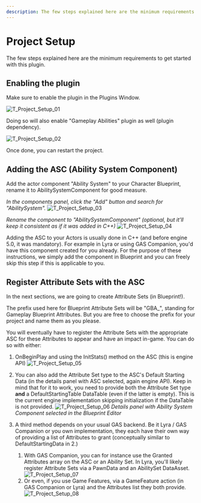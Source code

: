 ```yaml
---
description: The few steps explained here are the minimum requirements to get started with this plugin.
---
```



# Project Setup

The few steps explained here are the minimum requirements to get started with this plugin.

## Enabling the plugin

Make sure to enable the plugin in the Plugins Window.

![T_Project_Setup_01](./project-setup/T_Project_Setup_01.png)

Doing so will also enable "Gameplay Abilities" plugin as well (plugin dependency).

![T_Project_Setup_02](./project-setup/T_Project_Setup_02.png)

Once done, you can restart the project.

## Adding the ASC (Ability System Component)

Add the actor component "Ability System" to your Character Blueprint, rename it to AbilitySystemComponent for good measure.

*In the components panel, click the "Add" button and search for "AbilitySystem".*
![T_Project_Setup_03](./project-setup/T_Project_Setup_03.png)

*Rename the component to "AbilitySystemComponent" (optional, but it'll keep it consistent as if it was added in C++)*
![T_Project_Setup_04](./project-setup/T_Project_Setup_04.png)

<Callout type="info">
Adding the ASC to your Actors is usually done in C++ (and before engine 5.0, it was mandatory). For example in Lyra or using GAS Companion, you'd have this component created for you already. For the purpose of these instructions, we simply add the component in Blueprint and you can freely skip this step if this is applicable to you.
</Callout>


## Register Attribute Sets with the ASC

In the next sections, we are going to create Attribute Sets (in Blueprint!).

<Callout type="info">
The prefix used here for Blueprint Attribute Sets will be "GBA_", standing for Gameplay Blueprint Attributes. But you are free to choose the prefix for your project and name them as you please.
</Callout>

You will eventually have to register the Attribute Sets with the appropriate ASC for these Attributes to appear and have an impact in-game. You can do so with either:

1. OnBeginPlay and using the InitStats() method on the ASC (this is engine API)
![T_Project_Setup_05](./project-setup/T_Project_Setup_05.png)

2. You can also add the Attribute Set type to the ASC's Default Starting Data (in the details panel with ASC selected, again engine API). Keep in mind that for it to work, you need to provide both the Attribute Set type **and** a DefaultStartingTable DataTable (even if the latter is empty). This is the current engine implementation skipping initialization if the DataTable is not provided.
![T_Project_Setup_06](./project-setup/T_Project_Setup_06.png)
*Details panel with Ability System Component selected in the Blueprint Editor*


3.  A third method depends on your usual GAS backend. Be it Lyra / GAS Companion or you own implementation, they each have their own way of providing a list of Attributes to grant (conceptually similar to DefaultStartingData in 2.)
    1. With GAS Companion, you can for instance use the Granted Attributes array on the ASC or an Ability Set. In Lyra, you'll likely register Attribute Sets via a PawnData and an AbilitySet DataAsset.
    ![T_Project_Setup_07](./project-setup/T_Project_Setup_07.png)
    2. Or even,  if you use Game Features, via a GameFeature action (in GAS Companion or Lyra) and the Attributes list they both provide.
    ![T_Project_Setup_08](./project-setup/T_Project_Setup_08.png)

